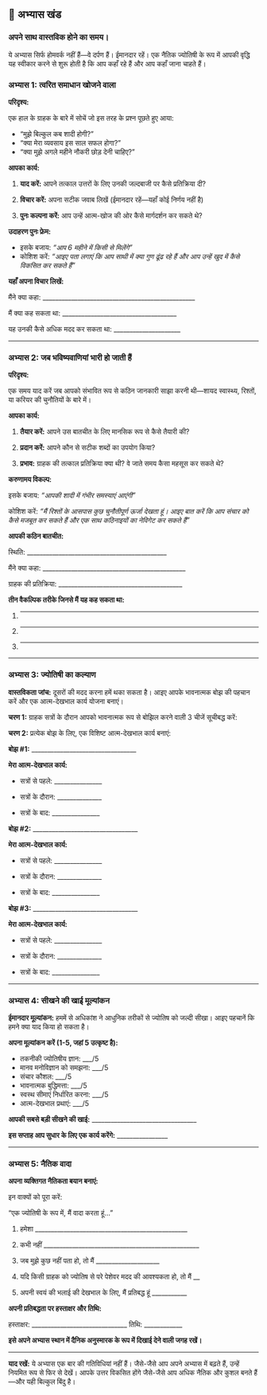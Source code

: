 ## 📝 अभ्यास खंड {.practice-header}

### अपने साथ वास्तविक होने का समय। {.exercise-title}

ये अभ्यास सिर्फ होमवर्क नहीं हैं—वे दर्पण हैं। ईमानदार रहें। एक नैतिक ज्योतिषी के रूप में आपकी वृद्धि यह स्वीकार करने से शुरू होती है कि आप कहाँ रहे हैं और आप कहाँ जाना चाहते हैं।

### **अभ्यास 1: त्वरित समाधान खोजने वाला** {.exercise-title}

::: {.step-box}

**परिदृश्य:**

एक हाल के ग्राहक के बारे में सोचें जो इस तरह के प्रश्न पूछते हुए आया:

- "मुझे बिल्कुल कब शादी होगी?"
- "क्या मेरा व्यवसाय इस साल सफल होगा?"
- "क्या मुझे अगले महीने नौकरी छोड़ देनी चाहिए?"

:::

**आपका कार्य:**

1. **याद करें:** आपने तत्काल उत्तरों के लिए उनकी जल्दबाजी पर कैसे प्रतिक्रिया दी?

2. **विचार करें:** अपना सटीक जवाब लिखें (ईमानदार रहें—यहाँ कोई निर्णय नहीं है)

3. **पुनः कल्पना करें:** आप उन्हें आत्म-खोज की ओर कैसे मार्गदर्शन कर सकते थे?

**उदाहरण पुनः फ्रेम:**

- इसके बजाय: *"आप 6 महीने में किसी से मिलेंगे"*
- कोशिश करें: *"आइए पता लगाएं कि आप साथी में क्या गुण ढूंढ रहे हैं और आप उन्हें खुद में कैसे विकसित कर सकते हैं"*

::: {.writing-space}
**यहाँ अपना विचार लिखें:**

मैंने क्या कहा: ________________________________________________

मैं क्या कह सकता था: ____________________________________

यह उनकी कैसे अधिक मदद कर सकता था: _____________________
:::

---

### **अभ्यास 2: जब भविष्यवाणियां भारी हो जाती हैं** {.exercise-title}

::: {.step-box}
**परिदृश्य:**

एक समय याद करें जब आपको संभावित रूप से कठिन जानकारी साझा करनी थी—शायद स्वास्थ्य, रिश्तों, या करियर की चुनौतियों के बारे में।
:::

**आपका कार्य:**

1. **तैयार करें:** आपने उस बातचीत के लिए मानसिक रूप से कैसे तैयारी की?

2. **प्रदान करें:** आपने कौन से सटीक शब्दों का उपयोग किया?

3. **प्रभाव:** ग्राहक की तत्काल प्रतिक्रिया क्या थी? वे जाते समय कैसा महसूस कर सकते थे?

**करुणामय विकल्प:**

इसके बजाय: *"आपकी शादी में गंभीर समस्याएं आएंगी"*

कोशिश करें: *"मैं रिश्तों के आसपास कुछ चुनौतीपूर्ण ऊर्जा देखता हूं। आइए बात करें कि आप संचार को कैसे मजबूत कर सकते हैं और एक साथ कठिनाइयों का नेविगेट कर सकते हैं"*

::: {.writing-space}
**आपकी कठिन बातचीत:**

स्थिति: ____________________________________________

मैंने क्या कहा: _____________________________________________

ग्राहक की प्रतिक्रिया: _______________________________________

**तीन वैकल्पिक तरीके जिनसे मैं यह कह सकता था:**

1. ____________________________________________________

2. ____________________________________________________

3. ____________________________________________________
:::

---

### **अभ्यास 3: ज्योतिषी का कल्याण** {.exercise-title}

::: {.exercise-box}
**वास्तविकता जांच:** दूसरों की मदद करना हमें थका सकता है। आइए आपके भावनात्मक बोझ की पहचान करें और एक आत्म-देखभाल कार्य योजना बनाएं।

**चरण 1:** ग्राहक सत्रों के दौरान आपको भावनात्मक रूप से बोझिल करने वाली 3 चीजें सूचीबद्ध करें:

**चरण 2:** प्रत्येक बोझ के लिए, एक विशिष्ट आत्म-देखभाल कार्य बनाएं:
:::

::: {.wellbeing-grid}

**बोझ #1:**
_________________________________

**मेरा आत्म-देखभाल कार्य:**

- सत्रों से पहले: _______________

- सत्रों के दौरान: ______________

- सत्रों के बाद: _______________


**बोझ #2:**
_________________________________

**मेरा आत्म-देखभाल कार्य:**

- सत्रों से पहले: _______________

- सत्रों के दौरान: ______________

- सत्रों के बाद: _______________


**बोझ #3:**
_________________________________

**मेरा आत्म-देखभाल कार्य:**

- सत्रों से पहले: _______________

- सत्रों के दौरान: ______________

- सत्रों के बाद: _______________


:::

---

### **अभ्यास 4: सीखने की खाई मूल्यांकन** {.exercise-title}

::: {.exercise-box}
**ईमानदार मूल्यांकन:** हममें से अधिकांश ने आधुनिक तरीकों से ज्योतिष को जल्दी सीखा। आइए पहचानें कि हमने क्या याद किया हो सकता है।

**अपना मूल्यांकन करें (1-5, जहां 5 उत्कृष्ट है):**

- तकनीकी ज्योतिषीय ज्ञान: ___/5
- मानव मनोविज्ञान को समझना: ___/5
- संचार कौशल: ___/5
- भावनात्मक बुद्धिमत्ता: ___/5
- स्वस्थ सीमाएं निर्धारित करना: ___/5
- आत्म-देखभाल प्रथाएं: ___/5

**आपकी सबसे बड़ी सीखने की खाई:** _________________________________

**इस सप्ताह आप सुधार के लिए एक कार्य करेंगे:** ________________
:::

---

### **अभ्यास 5: नैतिक वादा** {.exercise-title}

::: {.exercise-box}
**अपना व्यक्तिगत नैतिकता बयान बनाएं:**

इन वाक्यों को पूरा करें:

"एक ज्योतिषी के रूप में, मैं वादा करता हूं..."

1. हमेशा ________________________________________________

2. कभी नहीं _________________________________________________

3. जब मुझे कुछ नहीं पता हो, तो मैं ____________________

4. यदि किसी ग्राहक को ज्योतिष से परे पेशेवर मदद की आवश्यकता हो, तो मैं __

5. अपनी स्वयं की भलाई की देखभाल के लिए, मैं प्रतिबद्ध हूं ___________

**अपनी प्रतिबद्धता पर हस्ताक्षर और तिथि:**

हस्ताक्षर: ______________________________ तिथि: ____________

**इसे अपने अभ्यास स्थान में दैनिक अनुस्मारक के रूप में दिखाई देने वाली जगह रखें।**
:::

---

**याद रखें:** ये अभ्यास एक बार की गतिविधियां नहीं हैं। जैसे-जैसे आप अपने अभ्यास में बढ़ते हैं, उन्हें नियमित रूप से फिर से देखें। आपके उत्तर विकसित होंगे जैसे-जैसे आप अधिक नैतिक और कुशल बनते हैं—और यही बिल्कुल बिंदु है। 